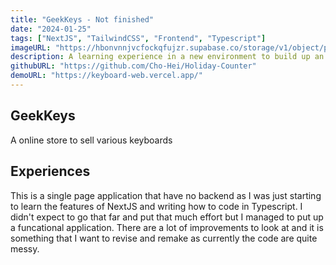 ```yaml
---
title: "GeekKeys - Not finished"
date: "2024-01-25"
tags: ["NextJS", "TailwindCSS", "Frontend", "Typescript"]
imageURL: "https://hbonvnnjvcfockqfujzr.supabase.co/storage/v1/object/public/Huddle/main.png"
description: A learning experience in a new environment to build up an application
githubURL: "https://github.com/Cho-Hei/Holiday-Counter"
demoURL: "https://keyboard-web.vercel.app/"
---
```


## GeekKeys

A online store to sell various keyboards

## Experiences

This is a single page application that have no backend as I was just starting to learn the features of NextJS and writing how to code in Typescript. I didn't expect to go that far and put that much effort but I managed to put up a funcational application. There are a lot of improvements to look at and it is something that I want to revise and remake as currently the code are quite messy.
